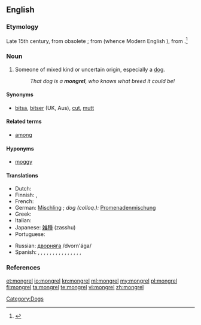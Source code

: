 ==English==
===Etymology===
Late 15th century, from obsolete {{term|mong||mixture|lang=en}}{{suffix||rel|t2=(pejorative)}}; from {{etyl|ang}} {{term|gemong||mingling}} (whence Modern English {{term|among|lang=en}}), from {{proto|Germanic|mang-|mix}}.<ref>{{R:Online Etymology Dictionary}}</ref>

===Noun===
{{en-noun}}

# Someone of mixed kind or uncertain origin, especially a [[dog]].
#: ''That dog is a '''mongrel''', who knows what breed it could be!''

====Synonyms====
* [[bitsa]], [[bitser]] (UK, Aus), [[cut]], [[mutt]]

====Related terms====
* [[among]]

====Hyponyms====
* [[moggy]] {{qualifier|of a cat}}<!-- Apparently not an abbreviation; see etymology there -->

====Translations====
{{trans-top|someone of mixed kind}}
* Dutch: {{t+|nl|bastaard|m}}
* Finnish: {{t+|fi|rakki}}, {{t+|fi|piski}}
* French: {{t+|fr|bâtard|m}}
* German: [[Mischling]] {{m}}; ''dog (colloq.):'' [[Promenadenmischung]] {{f}}
* Greek: {{t|el|μιξογενής|m|f|tr=mixoyenís|sc=Grek}}
* Italian: {{t+|it|bastardo|m}}
* Japanese: [[雑種]] (zasshu)
* Portuguese: {{t+|pt|vira-lata|m}}
{{trans-mid}}
* Russian: [[дворняга]] /dvorn'ága/ {{f}}
* Spanish: {{qualifier|mongrel dog}} {{t+|es|perro callejero|m}}, {{t+|es|perro mestizo|m}}, {{t+|es|cacri|m}} {{qualifier|Venezuela}}, {{t+|es|comecuandohay|m}} {{qualifier|Nicaragua - also written and pronounced 'comecuanduay'}}, {{t+|es|chucho|m}} {{qualifier|Spain}}, {{t+|es|chumino|m}} {{qualifier|Guatemala}}, {{t+|es|chusco|m}}{{qualifier|Peru}}, {{t+|es|gozque|m}}{{qualifier|Colombia}}, {{t+|es|mil leches|m}} {{qualifier|Spain}}, {{t+|es|perro aguacatero|m}} {{qualifier|El Salvador|Honduras}}, {{t+|es|perro criollo|m}} {{qualifier|Panama}}, {{t-|es|PP|m}} {{qualifier|Argentina - pronounced 'pe pe'}}, {{t+|es|quiltro|m}} {{qualifier|Bolivia|Chile}},  {{t-|es|sato|m}} {{qualifier|Cuba|Puerto Rico}}, {{t+|es|tinaquero|m}} {{qualifier|Panama}}, {{t+|es|zaguate|m}} {{qualifier|Costa Rica}}
{{trans-bottom}}

===References===
<references/>

[[Category:Dogs]]

[[et:mongrel]]
[[io:mongrel]]
[[kn:mongrel]]
[[ml:mongrel]]
[[my:mongrel]]
[[pl:mongrel]]
[[fi:mongrel]]
[[ta:mongrel]]
[[te:mongrel]]
[[vi:mongrel]]
[[zh:mongrel]]